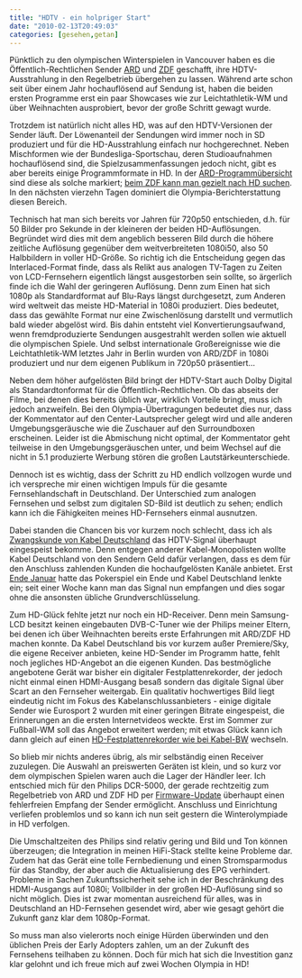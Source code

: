 ```yaml
---
title: "HDTV - ein holpriger Start"
date: "2010-02-13T20:49:03"
categories: [gesehen,getan]
---
```


Pünktlich zu den olympischen Winterspielen in Vancouver haben es die Öffentlich-Rechtlichen Sender [ARD](http://www.ard-digital.de/HDTV/Startseite-HDTV) und [ZDF](http://www.unternehmen.zdf.de/index.php?id=29) geschafft, ihre HDTV-Ausstrahlung in den Regelbetrieb übergehen zu lassen. Während arte schon seit über einem Jahr hochauflösend auf Sendung ist, haben die beiden ersten Programme erst ein paar Showcases wie zur Leichtathletik-WM und über Weihnachten ausprobiert, bevor der große Schritt gewagt wurde.

Trotzdem ist natürlich nicht alles HD, was auf den HDTV-Versionen der Sender läuft. Der Löwenanteil der Sendungen wird immer noch in SD produziert und für die HD-Ausstrahlung einfach nur hochgerechnet. Neben Mischformen wie der Bundesliga-Sportschau, deren Studioaufnahmen hochauflösend sind, die Spielzusammenfassungen jedoch nicht, gibt es aber bereits einige Programmformate in HD. In der [ARD-Programmübersicht](http://programm.ard.de/Programm/Sender?sender=28106) sind diese als solche markiert; [beim ZDF kann man gezielt nach HD suchen](http://www.zdf.de/ZDFdeEPG/include-extended-searchform.jsp). In den nächsten vierzehn Tagen dominiert die Olympia-Berichterstattung diesen Bereich.

Technisch hat man sich bereits vor Jahren für 720p50 entschieden, d.h. für 50 Bilder pro Sekunde in der kleineren der beiden HD-Auflösungen. Begründet wird dies mit dem angeblich besseren Bild durch die höhere zeitliche Auflösung gegenüber dem weitverbreiteten 1080i50, also 50 Halbbildern in voller HD-Größe. So richtig ich die Entscheidung gegen das Interlaced-Format finde, dass als Relikt aus analogen TV-Tagen zu Zeiten von LCD-Fernsehern eigentlich längst ausgestorben sein sollte, so ärgerlich finde ich die Wahl der geringeren Auflösung. Denn zum Einen hat sich 1080p als Standardformat auf Blu-Rays längst durchgesetzt, zum Anderen wird weltweit das meiste HD-Material in 1080i produziert. Dies bedeutet, dass das gewählte Format nur eine Zwischenlösung darstellt und vermutlich bald wieder abgelöst wird. Bis dahin entsteht viel Konvertierungsaufwand, wenn fremdproduzierte Sendungen ausgestrahlt werden sollen wie aktuell die olympischen Spiele. Und selbst internationale Großereignisse wie die Leichtathletik-WM letztes Jahr in Berlin wurden von ARD/ZDF in 1080i produziert und nur dem eigenen Publikum in 720p50 präsentiert...

Neben dem höher aufgelösten Bild bringt der HDTV-Start auch Dolby Digital als Standardtonformat für die Öffentlich-Rechtlichen. Ob das abseits der Filme, bei denen dies bereits üblich war, wirklich Vorteile bringt, muss ich jedoch anzweifeln. Bei den Olympia-Übertragungen bedeutet dies nur, dass der Kommentator auf den Center-Lautsprecher gelegt wird und alle anderen Umgebungsgeräusche wie die Zuschauer auf den Surroundboxen erscheinen. Leider ist die Abmischung nicht optimal, der Kommentator geht teilweise in den Umgebungsgeräuschen unter, und beim Wechsel auf die nicht in 5.1 produzierte Werbung stören die großen Lautstärkeunterschiede.

Dennoch ist es wichtig, dass der Schritt zu HD endlich vollzogen wurde und ich verspreche mir einen wichtigen Impuls für die gesamte Fernsehlandschaft in Deutschland. Der Unterschied zum analogen Fernsehen und selbst zum digitalen SD-Bild ist deutlich zu sehen; endlich kann ich die Fähigkeiten meines HD-Fernsehers einmal ausnutzen.

Dabei standen die Chancen bis vor kurzem noch schlecht, dass ich als [Zwangskunde von Kabel Deutschland](/blog/2009/02/20/wer-nicht-horen-will/) das HDTV-Signal überhaupt eingespeist bekomme. Denn entgegen anderer Kabel-Monopolisten wollte Kabel Deutschland von den Sendern Geld dafür verlangen, dass es dem für den Anschluss zahlenden Kunden die hochaufgelösten Kanäle anbietet. Erst [Ende Januar](http://kabel-blog.de/2010/01/28/hdtv-start-bei-kabel-deutschland/) hatte das Pokerspiel ein Ende und Kabel Deutschland lenkte ein; seit einer Woche kann man das Signal nun empfangen und dies sogar ohne die ansonsten übliche Grundverschlüsselung.

Zum HD-Glück fehlte jetzt nur noch ein HD-Receiver. Denn mein Samsung-LCD besitzt keinen eingebauten DVB-C-Tuner wie der Philips meiner Eltern, bei denen ich über Weihnachten bereits erste Erfahrungen mit ARD/ZDF HD machen konnte. Da Kabel Deutschland bis vor kurzem außer Premiere/Sky, die eigene Receiver anbieten, keine HD-Sender im Programm hatte, fehlt noch jegliches HD-Angebot an die eigenen Kunden. Das bestmögliche angebotene Gerät war bisher ein digitaler Festplattenrekorder, der jedoch nicht einmal einen HDMI-Ausgang besaß sondern das digitale Signal über Scart an den Fernseher weitergab. Ein qualitativ hochwertiges Bild liegt eindeutig nicht im Fokus des Kabelanschlussanbieters - einige digitale Sender wie Eurosport 2 wurden mit einer geringen Bitrate eingespeist, die Erinnerungen an die ersten Internetvideos weckte. Erst im Sommer zur Fußball-WM soll das Angebot erweitert werden; mit etwas Glück kann ich dann gleich auf einen [HD-Festplattenrekorder wie bei Kabel-BW](http://kabel-blog.de/2010/02/10/festplatten-receiver-fuer-hdtv-bei-kabel-bw/) wechseln.

So blieb mir nichts anderes übrig, als mir selbständig einen Receiver zuzulegen. Die Auswahl an preiswerten Geräten ist klein, und so kurz vor dem olympischen Spielen waren auch die Lager der Händler leer. Ich entschied mich für den Philips DCR-5000, der gerade rechtzeitig zum Regelbetrieb von ARD und ZDF HD per [Firmware-Update](http://www.hdtv-pro.de/hdtv-news/firmware-update-fuer-hdtv-kabelreceiver-philips-dcr-50009000-verfuegbar-5193.html) überhaupt einen fehlerfreien Empfang der Sender ermöglicht. Anschluss und Einrichtung verliefen problemlos und so kann ich nun seit gestern die Winterolympiade in HD verfolgen.

Die Umschaltzeiten des Philips sind relativ gering und Bild und Ton können überzeugen; die Integration in meinen HiFi-Stack stellte keine Probleme dar. Zudem hat das Gerät eine tolle Fernbedienung und einen Stromsparmodus für das Standby, der aber auch die Aktualisierung des EPG verhindert. Probleme in Sachen Zukunftssicherheit sehe ich in der Beschränkung des HDMI-Ausgangs auf 1080i; Vollbilder in der großen HD-Auflösung sind so nicht möglich. Dies ist zwar momentan ausreichend für alles, was in Deutschland an HD-Fernsehen gesendet wird, aber wie gesagt gehört die Zukunft ganz klar dem 1080p-Format.

So muss man also vielerorts noch einige Hürden überwinden und den üblichen Preis der Early Adopters zahlen, um an der Zukunft des Fernsehens teilhaben zu können. Doch für mich hat sich die Investition ganz klar gelohnt und ich freue mich auf zwei Wochen Olympia in HD!
